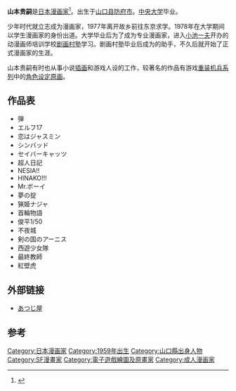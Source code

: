 {{japanese|japanese=山本貴嗣|kana=やまもと あつじ|romaji=Yamamoto Atsuji}}
{{漫画}}
'''山本贵嗣'''{{BD|1959年|1月1日}}是[[日本漫画家|日本漫画家]]<ref>{{Cite web|url=https://www.famitsu.com/news/201009/16033211.html|title=『メタルマックス3』モンスターデザインの山本貴嗣氏インタビュー - ファミ通.com|accessdate=2018-08-05|work=www.famitsu.com|language=ja|archive-date=2018-08-05|archive-url=https://web.archive.org/web/20180805143036/https://www.famitsu.com/news/201009/16033211.html|dead-url=no}}</ref>。出生于[[山口县|山口县]][[防府市|防府市]]。[[中央大学_(日本)|中央大学]]毕业。

少年时代就立志成为漫画家，1977年离开故乡前往东京求学。1978年在大学期间以学生漫画家的身份出道。大学毕业后为了成为专业漫画家，进入[[小池一夫|小池一夫]]开办的动漫画师培训学校[[剧画村塾|剧画村塾]]学习。剧画村塾毕业后成为{{link-ja|春木悦巳|はるき悦巳}}的助手，不久后就开始了正式漫画家的生涯。

山本贵嗣有时也从事小说[[插画|插画]]和游戏人设的工作，较著名的作品有游戏[[重装机兵系列|重装机兵系列]]中的[[角色设定|角色设定]][[原画|原画]]。

== 作品表 ==
* 弾 
* エルフ17
* 恋はジャスミン 
* シンバッド 
* セイバーキャッツ 
* 超人日記 
* NESIA!! 
* HINAKO!!! 
* Mr.ボーイ 
* 夢の掟 
* 猟姫ナジャ 
* 首輪物語
* 俊平1/50
* 不夜城
* 剣の国のアーニス
* 西遊少女隊
* 最終教師
* 紅壁虎

==外部链接==
*[http://www2.ttcn.ne.jp/~atsuji-ya/index.html あつじ屋] {{Wayback|url=http://www2.ttcn.ne.jp/~atsuji-ya/index.html |date=20070929094449 }}

==参考==
{{reflist}}
{{DEFAULTSORT:Yamamoto Atsuji}}
[[Category:日本漫画家|Category:日本漫画家]]
[[Category:1959年出生|Category:1959年出生]]
[[Category:山口縣出身人物|Category:山口縣出身人物]]
[[Category:SF漫畫家|Category:SF漫畫家]]
[[Category:電子遊戲繪圖及原畫家|Category:電子遊戲繪圖及原畫家]]
[[Category:成人漫画家|Category:成人漫画家]]
{{manga-stub}}